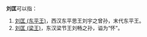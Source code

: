 '''刘匡'''可以指：
#[[刘匡_(东平王)|刘匡 (东平王)]]，西汉东平思王刘宇之曾孙，末代东平王。
#[[刘匡_(梁王)|刘匡 (梁王)]]，东汉梁节王刘畅之孙，谥为“怀”。

{{消歧义|K匡|cat=二字刘姓人名消歧义}}